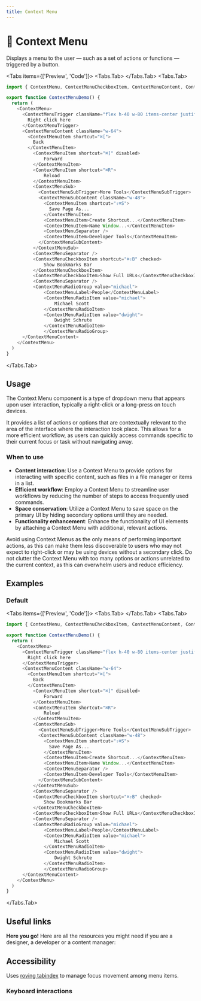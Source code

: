 ```yaml
---
title: Context Menu
---
```



# 💠 Context Menu

Displays a menu to the user — such as a set of actions or functions — triggered by a button.

<Tabs items={['Preview', 'Code']}>
<Tabs.Tab>
<ContextMenuPreview />
</Tabs.Tab>
<Tabs.Tab>
```js copy filename="context-menu.tsx"
import { ContextMenu, ContextMenuCheckboxItem, ContextMenuContent, ContextMenuItem, ContextMenuLabel, ContextMenuRadioGroup, ContextMenuRadioItem, ContextMenuSeparator, ContextMenuShortcut, ContextMenuSub, ContextMenuSubContent, ContextMenuSubTrigger, ContextMenuTrigger } from "@fucina/ui"

export function ContextMenuDemo() {
  return (
    <ContextMenu>
      <ContextMenuTrigger className="flex h-40 w-80 items-center justify-center rounded border border-dashed border-default text-md">
        Right click here
      </ContextMenuTrigger>
      <ContextMenuContent className="w-64">
        <ContextMenuItem shortcut="⌘[">
          Back
        </ContextMenuItem>
          <ContextMenuItem shortcut="⌘]" disabled>
              Forward
          </ContextMenuItem>
          <ContextMenuItem shortcut="⌘R">
              Reload
          </ContextMenuItem>
          <ContextMenuSub>
            <ContextMenuSubTrigger>More Tools</ContextMenuSubTrigger>
            <ContextMenuSubContent className="w-48">
              <ContextMenuItem shortcut="⇧⌘S">
                Save Page As...
              </ContextMenuItem>
              <ContextMenuItem>Create Shortcut...</ContextMenuItem>
              <ContextMenuItem>Name Window...</ContextMenuItem>
              <ContextMenuSeparator />
              <ContextMenuItem>Developer Tools</ContextMenuItem>
            </ContextMenuSubContent>
          </ContextMenuSub>
          <ContextMenuSeparator />
          <ContextMenuCheckboxItem shortcut="⌘⇧B" checked>
              Show Bookmarks Bar
          </ContextMenuCheckboxItem>
          <ContextMenuCheckboxItem>Show Full URLs</ContextMenuCheckboxItem>
          <ContextMenuSeparator />
          <ContextMenuRadioGroup value="michael">
              <ContextMenuLabel>People</ContextMenuLabel>
              <ContextMenuRadioItem value="michael">
                  Michael Scott
              </ContextMenuRadioItem>
              <ContextMenuRadioItem value="dwight">
                  Dwight Schrute
              </ContextMenuRadioItem>
              </ContextMenuRadioGroup>
      </ContextMenuContent>
    </ContextMenu>
  )
}
```
</Tabs.Tab>
</Tabs>

## Usage

The Context Menu component is a type of dropdown menu that appears upon user interaction, typically a right-click or a long-press on touch devices.

It provides a list of actions or options that are contextually relevant to the area of the interface where the interaction took place. This allows for a more efficient workflow, as users can quickly access commands specific to their current focus or task without navigating away.

### When to use

- **Content interaction**: Use a Context Menu to provide options for interacting with specific content, such as files in a file manager or items in a list.
- **Efficient workflow**: Employ a Context Menu to streamline user workflows by reducing the number of steps to access frequently used commands.
- **Space conservation**: Utilize a Context Menu to save space on the primary UI by hiding secondary options until they are needed.
- **Functionality enhancement**: Enhance the functionality of UI elements by attaching a Context Menu with additional, relevant actions.

Avoid using Context Menus as the only means of performing important actions, as this can make them less discoverable to users who may not expect to right-click or may be using devices without a secondary click. Do not clutter the Context Menu with too many options or actions unrelated to the current context, as this can overwhelm users and reduce efficiency.

## Examples

### Default

<Tabs items={['Preview', 'Code']}>
<Tabs.Tab>
<ContextMenuPreview />
</Tabs.Tab>
<Tabs.Tab>
```js copy filename="context-menu.tsx"
import { ContextMenu, ContextMenuCheckboxItem, ContextMenuContent, ContextMenuItem, ContextMenuLabel, ContextMenuRadioGroup, ContextMenuRadioItem, ContextMenuSeparator, ContextMenuShortcut, ContextMenuSub, ContextMenuSubContent, ContextMenuSubTrigger, ContextMenuTrigger } from "@fucina/ui"

export function ContextMenuDemo() {
  return (
    <ContextMenu>
      <ContextMenuTrigger className="flex h-40 w-80 items-center justify-center rounded border border-dashed border-default text-md">
        Right click here
      </ContextMenuTrigger>
      <ContextMenuContent className="w-64">
        <ContextMenuItem shortcut="⌘[">
          Back
        </ContextMenuItem>
          <ContextMenuItem shortcut="⌘]" disabled>
              Forward
          </ContextMenuItem>
          <ContextMenuItem shortcut="⌘R">
              Reload
          </ContextMenuItem>
          <ContextMenuSub>
            <ContextMenuSubTrigger>More Tools</ContextMenuSubTrigger>
            <ContextMenuSubContent className="w-48">
              <ContextMenuItem shortcut="⇧⌘S">
                Save Page As...
              </ContextMenuItem>
              <ContextMenuItem>Create Shortcut...</ContextMenuItem>
              <ContextMenuItem>Name Window...</ContextMenuItem>
              <ContextMenuSeparator />
              <ContextMenuItem>Developer Tools</ContextMenuItem>
            </ContextMenuSubContent>
          </ContextMenuSub>
          <ContextMenuSeparator />
          <ContextMenuCheckboxItem shortcut="⌘⇧B" checked>
              Show Bookmarks Bar
          </ContextMenuCheckboxItem>
          <ContextMenuCheckboxItem>Show Full URLs</ContextMenuCheckboxItem>
          <ContextMenuSeparator />
          <ContextMenuRadioGroup value="michael">
              <ContextMenuLabel>People</ContextMenuLabel>
              <ContextMenuRadioItem value="michael">
                  Michael Scott
              </ContextMenuRadioItem>
              <ContextMenuRadioItem value="dwight">
                  Dwight Schrute
              </ContextMenuRadioItem>
              </ContextMenuRadioGroup>
      </ContextMenuContent>
    </ContextMenu>
  )
}
```
</Tabs.Tab>
</Tabs>

## Useful links

**Here you go!** Here are all the resources you might need if you are a designer, a developer or a content manager:

<Cards className="mt-8">
  <Card
    title="🤖 Storybook"
    href="https://fucina-storybook.vercel.app/?path=/docs/components-contextmenu--documentation"
  />
  <Card
    title="🪄 Figma"
    href="https://www.figma.com/design/Jfto7FUoU7mSpnv9uESD60/%F0%9F%94%A5-Fucina---Design-System?node-id=639-14455&t=djNmFHh9aJkVZtk7-1"
  />
  <Card
    title="🐝 API Reference"
    href="https://www.radix-ui.com/primitives/docs/components/context-menu#api-reference"
  />
</Cards>

## Accessibility

Uses [roving tabindex](https://www.w3.org/WAI/ARIA/apg/patterns/kbd_roving_tabindex) to manage focus movement among menu items.

### Keyboard interactions

<AccessibilityTable rows={contextMenuAccessibilityData} />
